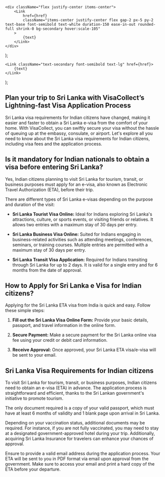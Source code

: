     <div className="flex justify-center items-center">
        <Link
            href={href}
            className="items-center justify-center flex gap-2 px-5 py-2 text-base font-semibold text-white duration-150 ease-in-out rounded-full shrink-0 bg-secondary hover:scale-105"
        >
            {text}
        </Link>
    </div>
);

    <Link className="text-secondary font-semibold text-lg" href={href}>
        {text}
    </Link>
);

## Plan your trip to Sri Lanka with VisaCollect’s Lightning-fast Visa Application Process

Sri Lanka visa requirements for Indian citizens have changed, making it easier and faster to obtain a Sri Lanka e-visa from the comfort of your home. With VisaCollect, you can swiftly secure your visa without the hassle of queuing up at the embassy, consulate, or airport. Let's explore all you need to know about the Sri Lanka visa requirements for Indian citizens, including visa fees and the application process.

## Is it mandatory for Indian nationals to obtain a visa before entering Sri Lanka?

Yes, Indian citizens planning to visit Sri Lanka for tourism, transit, or business purposes must apply for an e-visa, also known as Electronic Travel Authorization (ETA), before their trip.

There are different types of Sri Lanka e-visas depending on the purpose and duration of the visit:

-   **Sri Lanka Tourist Visa Online:** Ideal for Indians exploring Sri Lanka's attractions, culture, or sports events, or visiting friends or relatives. It allows two entries with a maximum stay of 30 days per entry.

-   **Sri Lanka Business Visa Online:** Suited for Indians engaging in business-related activities such as attending meetings, conferences, seminars, or training courses. Multiple entries are permitted with a maximum stay of 30 days per entry.

-   **Sri Lanka Transit Visa Application:** Required for Indians transiting through Sri Lanka for up to 2 days. It is valid for a single entry and for 6 months from the date of approval.

## How to Apply for Sri Lanka e Visa for Indian citizens?

Applying for the Sri Lanka ETA visa from India is quick and easy. Follow these simple steps:

1. **Fill out the Sri Lanka Visa Online Form:** Provide your basic details, passport, and travel information in the online form.

2. **Secure Payment:** Make a secure payment for the Sri Lanka online visa fee using your credit or debit card information.

3. **Receive Approval:** Once approved, your Sri Lanka ETA visa/e-visa will be sent to your email.

## Sri Lanka Visa Requirements for Indian citizens

To visit Sri Lanka for tourism, transit, or business purposes, Indian citizens need to obtain an e-visa (ETA) in advance. The application process is straightforward and efficient, thanks to the Sri Lankan government's initiative to promote tourism.

The only document required is a copy of your valid passport, which must have at least 6 months of validity and 1 blank page upon arrival in Sri Lanka.

Depending on your vaccination status, additional documents may be required. For instance, if you are not fully vaccinated, you may need to stay at a designated government-approved hotel during your trip. Additionally, acquiring Sri Lanka Insurance for travelers can enhance your chances of approval.

Ensure to provide a valid email address during the application process. Your ETA will be sent to you in PDF format via email upon approval from the government. Make sure to access your email and print a hard copy of the ETA before your departure.
